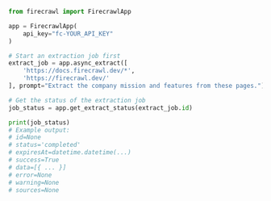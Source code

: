 ```python Python
from firecrawl import FirecrawlApp

app = FirecrawlApp(
    api_key="fc-YOUR_API_KEY"
)

# Start an extraction job first
extract_job = app.async_extract([
    'https://docs.firecrawl.dev/*', 
    'https://firecrawl.dev/'
], prompt="Extract the company mission and features from these pages.")

# Get the status of the extraction job
job_status = app.get_extract_status(extract_job.id)

print(job_status)
# Example output:
# id=None
# status='completed'
# expiresAt=datetime.datetime(...)
# success=True
# data=[{ ... }]
# error=None
# warning=None
# sources=None
```
